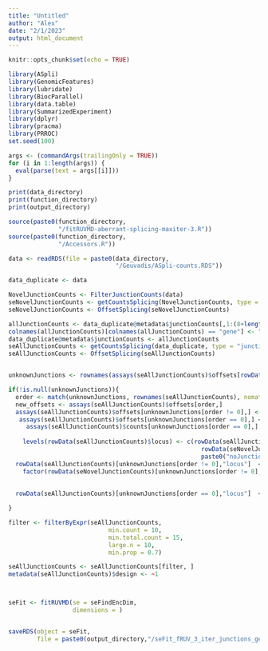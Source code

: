 ```yaml
---
title: "Untitled"
author: "Alex"
date: "2/1/2023"
output: html_document
---
```


```r
knitr::opts_chunk$set(echo = TRUE)
```


```r
library(ASpli)
library(GenomicFeatures)
library(lubridate)
library(BiocParallel)
library(data.table)
library(SummarizedExperiment)
library(dplyr)
library(pracma)
library(PRROC)
set.seed(100)
```

```r
args <- (commandArgs(trailingOnly = TRUE))
for (i in 1:length(args)) {
  eval(parse(text = args[[i]]))
}

```

```r
print(data_directory)
print(function_directory)
print(output_directory)


```


```r
source(paste0(function_directory,
              "/fitRUVMD-aberrant-splicing-maxiter-3.R"))
source(paste0(function_directory, 
              "/Accessors.R"))

```



```r
data <- readRDS(file = paste0(data_directory, 
                              "/Geuvadis/ASpli-counts.RDS"))

```

```r
data_duplicate <- data

NovelJunctionCounts <- FilterJunctionCounts(data)
seNovelJunctionCounts <- getCountsSplicing(NovelJunctionCounts, type = "junction")
seNovelJunctionCounts <- OffsetSplicing(seNovelJunctionCounts)

allJunctionCounts <- data_duplicate@metadata$junctionCounts[,1:(8+length(colData(data)$Names))]
colnames(allJunctionCounts)[colnames(allJunctionCounts) == "gene"] <- "locus"
data_duplicate@metadata$junctionCounts <- allJunctionCounts
seAllJunctionCounts <- getCountsSplicing(data_duplicate, type = "junction")
seAllJunctionCounts <- OffsetSplicing(seAllJunctionCounts)


unknownJunctions <- rownames(assays(seAllJunctionCounts)$offsets[rowData(seAllJunctionCounts)$locus == "noHit",])

if(!is.null(unknownJunctions)){
  order <- match(unknownJunctions, rownames(seAllJunctionCounts), nomatch=0)
  new_offsets <- assays(seAllJunctionCounts)$offsets[order,]
  assays(seAllJunctionCounts)$offsets[unknownJunctions[order != 0],] <- new_offsets
   assays(seAllJunctionCounts)$offsets[unknownJunctions[order == 0],] <- 
     assays(seAllJunctionCounts)$counts[unknownJunctions[order == 0],]
  
    levels(rowData(seAllJunctionCounts)$locus) <- c(rowData(seAllJunctionCounts)$locus, 
                                                      rowData(seNovelJunctionCounts)[unknownJunctions[order != 0],"locus"],
                                                      paste0("noJunctionCluster", 1:sum(order == 0)))
  rowData(seAllJunctionCounts)[unknownJunctions[order != 0],"locus"]  <- 
    factor(rowData(seNovelJunctionCounts)[unknownJunctions[order != 0],"locus"])
  
 
  rowData(seAllJunctionCounts)[unknownJunctions[order == 0],"locus"]  <- paste0("noJunctionCluster", 1:sum(order == 0))

}

filter <- filterByExpr(seAllJunctionCounts,
                            min.count = 10,
                            min.total.count = 15,
                            large.n = 10,
                            min.prop = 0.7)

seAllJunctionCounts <- seAllJunctionCounts[filter, ]
metadata(seAllJunctionCounts)$design <- ~1




```



```r
seFit <- fitRUVMD(se = seFindEncDim, 
                  dimensions = )


saveRDS(object = seFit, 
        file = paste0(output_directory,"/seFit_fRUV_3_iter_junctions_gene_Geuvadis.RDS"))
```




